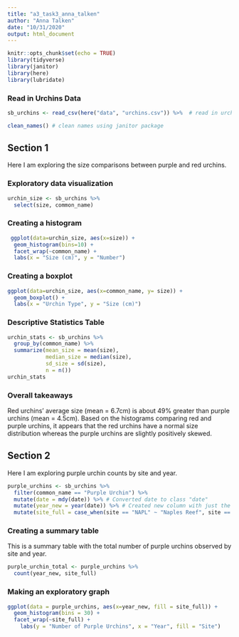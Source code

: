```yaml
---
title: "a3_task3_anna_talken"
author: "Anna Talken"
date: "10/31/2020"
output: html_document
---
```


```r
knitr::opts_chunk$set(echo = TRUE)
library(tidyverse)
library(janitor)
library(here)
library(lubridate)
```

### Read in Urchins Data

```r
sb_urchins <- read_csv(here("data", "urchins.csv")) %>%  # read in urchins data using the here function

clean_names() # clean names using janitor package
```

## Section 1

Here I am exploring the size comparisons between purple and red urchins. 

### Exploratory data visualization 

```r
urchin_size <- sb_urchins %>% 
  select(size, common_name)
```


### Creating a histogram
```r
 ggplot(data=urchin_size, aes(x=size)) +
  geom_histogram(bins=10) + 
  facet_wrap(~common_name) +
  labs(x = "Size (cm)", y = "Number")
```

### Creating a boxplot

```r
ggplot(data=urchin_size, aes(x=common_name, y= size)) +
  geom_boxplot() + 
  labs(x = "Urchin Type", y = "Size (cm)")
```

### Descriptive Statistics Table

```r
urchin_stats <- sb_urchins %>% 
  group_by(common_name) %>% 
  summarize(mean_size = mean(size),
            median_size = median(size),
            sd_size = sd(size),
            n = n())
urchin_stats
```

### Overall takeaways

Red urchins' average size (mean = 6.7cm) is about 49% greater than purple urchins (mean = 4.5cm). Based on the histograms comparing red and purple urchins, it appears that the red urchins have a normal size distribution whereas the purple urchins are slightly positively skewed. 

## Section 2

Here I am exploring purple urchin counts by site and year.

```r
purple_urchins <- sb_urchins %>% 
  filter(common_name == "Purple Urchin") %>% 
  mutate(date = mdy(date)) %>% # Converted date to class "date"
  mutate(year_new = year(date)) %>% # Created new column with just the year 
  mutate(site_full = case_when(site == "NAPL" ~ "Naples Reef", site == "AQUE" ~ "Arroyo Quemado Reef", site == "CARP" ~ "Carpinteria Reef", site == "MOHK" ~ "Mohawk Reef", site == "IVEE" ~ "Isla Vista Reef")) #Creating a new column with the full names of sites
```

### Creating a summary table

This is a summary table with the total number of purple urchins observed by site and year.

```r
purple_urchin_total <- purple_urchins %>% 
  count(year_new, site_full) 
```

### Making an exploratory graph

```r
ggplot(data = purple_urchins, aes(x=year_new, fill = site_full)) +
  geom_histogram(bins = 30) + 
  facet_wrap(~site_full) +
    labs(y = "Number of Purple Urchins", x = "Year", fill = "Site")
```

